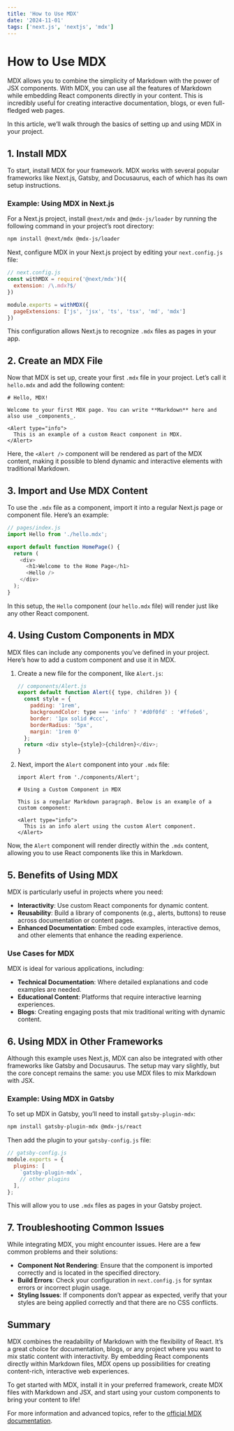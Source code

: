 ---
title: 'How to Use MDX'
date: '2024-11-01'
tags: ['next.js', 'nextjs', 'mdx']
---


# How to Use MDX

<CustomImage src="https://raw.githubusercontent.com/popoolahussein/Blogposts/main/images/mdx.png" alt="MDX" />

MDX allows you to combine the simplicity of Markdown with the power of JSX components. With MDX, you can use all the features of Markdown while embedding React components directly in your content. This is incredibly useful for creating interactive documentation, blogs, or even full-fledged web pages.

In this article, we’ll walk through the basics of setting up and using MDX in your project.

## 1. Install MDX

To start, install MDX for your framework. MDX works with several popular frameworks like Next.js, Gatsby, and Docusaurus, each of which has its own setup instructions.

### Example: Using MDX in Next.js

For a Next.js project, install `@next/mdx` and `@mdx-js/loader` by running the following command in your project’s root directory:

```bash
npm install @next/mdx @mdx-js/loader
```

Next, configure MDX in your Next.js project by editing your `next.config.js` file:

```javascript
// next.config.js
const withMDX = require('@next/mdx')({
  extension: /\.mdx?$/
})

module.exports = withMDX({
  pageExtensions: ['js', 'jsx', 'ts', 'tsx', 'md', 'mdx']
})
```

This configuration allows Next.js to recognize `.mdx` files as pages in your app.

## 2. Create an MDX File

Now that MDX is set up, create your first `.mdx` file in your project. Let’s call it `hello.mdx` and add the following content:

```mdx
# Hello, MDX!

Welcome to your first MDX page. You can write **Markdown** here and also use _components_.

<Alert type="info">
  This is an example of a custom React component in MDX.
</Alert>
```

Here, the `<Alert />` component will be rendered as part of the MDX content, making it possible to blend dynamic and interactive elements with traditional Markdown.

## 3. Import and Use MDX Content

To use the `.mdx` file as a component, import it into a regular Next.js page or component file. Here’s an example:

```javascript
// pages/index.js
import Hello from './hello.mdx';

export default function HomePage() {
  return (
    <div>
      <h1>Welcome to the Home Page</h1>
      <Hello />
    </div>
  );
}
```

In this setup, the `Hello` component (our `hello.mdx` file) will render just like any other React component.

## 4. Using Custom Components in MDX

MDX files can include any components you’ve defined in your project. Here’s how to add a custom component and use it in MDX.

1. Create a new file for the component, like `Alert.js`:

   ```javascript
   // components/Alert.js
   export default function Alert({ type, children }) {
     const style = {
       padding: '1rem',
       backgroundColor: type === 'info' ? '#d0f0fd' : '#ffe6e6',
       border: '1px solid #ccc',
       borderRadius: '5px',
       margin: '1rem 0'
     };
     return <div style={style}>{children}</div>;
   }
   ```

2. Next, import the `Alert` component into your `.mdx` file:

   ```mdx
   import Alert from './components/Alert';

   # Using a Custom Component in MDX

   This is a regular Markdown paragraph. Below is an example of a custom component:

   <Alert type="info">
     This is an info alert using the custom Alert component.
   </Alert>
   ```

Now, the `Alert` component will render directly within the `.mdx` content, allowing you to use React components like this in Markdown.

## 5. Benefits of Using MDX

MDX is particularly useful in projects where you need:

- **Interactivity**: Use custom React components for dynamic content.
- **Reusability**: Build a library of components (e.g., alerts, buttons) to reuse across documentation or content pages.
- **Enhanced Documentation**: Embed code examples, interactive demos, and other elements that enhance the reading experience.

### Use Cases for MDX

MDX is ideal for various applications, including:

- **Technical Documentation**: Where detailed explanations and code examples are needed.
- **Educational Content**: Platforms that require interactive learning experiences.
- **Blogs**: Creating engaging posts that mix traditional writing with dynamic content.

## 6. Using MDX in Other Frameworks

Although this example uses Next.js, MDX can also be integrated with other frameworks like Gatsby and Docusaurus. The setup may vary slightly, but the core concept remains the same: you use MDX files to mix Markdown with JSX.

### Example: Using MDX in Gatsby

To set up MDX in Gatsby, you’ll need to install `gatsby-plugin-mdx`:

```bash
npm install gatsby-plugin-mdx @mdx-js/react
```

Then add the plugin to your `gatsby-config.js` file:

```javascript
// gatsby-config.js
module.exports = {
  plugins: [
    `gatsby-plugin-mdx`,
    // other plugins
  ],
};
```

This will allow you to use `.mdx` files as pages in your Gatsby project.

## 7. Troubleshooting Common Issues

While integrating MDX, you might encounter issues. Here are a few common problems and their solutions:

- **Component Not Rendering**: Ensure that the component is imported correctly and is located in the specified directory.
- **Build Errors**: Check your configuration in `next.config.js` for syntax errors or incorrect plugin usage.
- **Styling Issues**: If components don’t appear as expected, verify that your styles are being applied correctly and that there are no CSS conflicts.

## Summary

MDX combines the readability of Markdown with the flexibility of React. It’s a great choice for documentation, blogs, or any project where you want to mix static content with interactivity. By embedding React components directly within Markdown files, MDX opens up possibilities for creating content-rich, interactive web experiences.

To get started with MDX, install it in your preferred framework, create MDX files with Markdown and JSX, and start using your custom components to bring your content to life!

For more information and advanced topics, refer to the [official MDX documentation](https://mdxjs.com/docs/getting-started).
